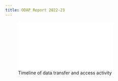 ```yaml
---
title: ODAP Report 2022-23
---
```





![Timeline of data transfer and access activity](timelines/auto-generated/ukrihdr-uk-odap-data.pdf){#fig-timedata}
